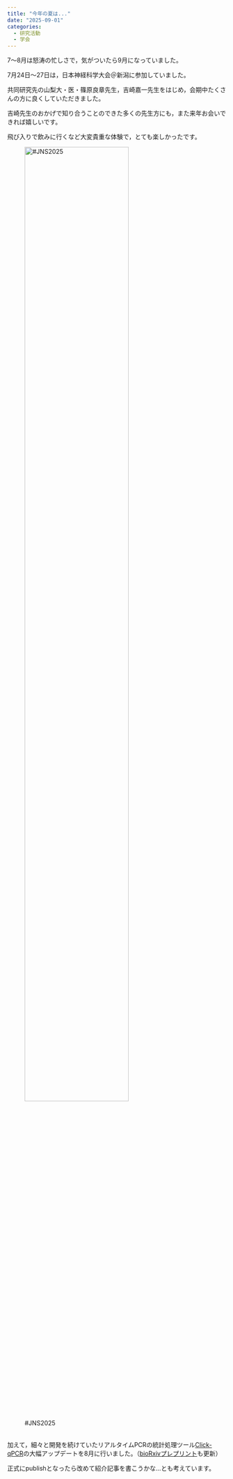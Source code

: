 ```yaml
---
title: "今年の夏は..."
date: "2025-09-01"
categories: 
  - 研究活動
  - 学会
---
```


7〜8月は怒涛の忙しさで，気がついたら9月になっていました。

7月24日〜27日は，日本神経科学大会＠新潟に参加していました。

共同研究先の山梨大・医・篠原良章先生，吉崎嘉一先生をはじめ，会期中たくさんの方に良くしていただきました。

吉崎先生のおかげで知り合うことのできた多くの先生方にも，また来年お会いできれば嬉しいです。

飛び入りで飲みに行くなど大変貴重な体験で，とても楽しかったです。

![#JNS2025](../images/blog_20250901.jpg){fig-align="center" width="75%"}

<br> 
加えて，細々と開発を続けていたリアルタイムPCRの統計処理ツール[Click-qPCR](https://kubo-azu.shinyapps.io/Click-qPCR/)の大幅アップデートを8月に行いました。（[bioRxivプレプリント](https://doi.org/10.1101/2025.05.29.656779)も更新）

正式にpublishとなったら改めて紹介記事を書こうかな...とも考えています。
